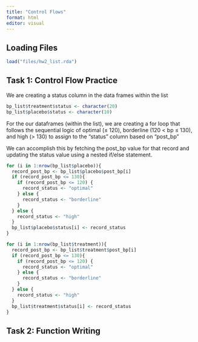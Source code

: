 ```yaml
---
title: "Control Flows"
format: html
editor: visual
---
```


## Loading Files

```r
load("files/hw2_list.rda")
```

## Task 1: Control Flow Practice

We are creating a status column in the data frames within the list

```r
bp_list$treatment$status <- character(20)
bp_list$placebo$status <- character(10)
```

For the our dataframes (within the list), we are creating a for loop that follows the sequential logic of optimal (≤ 120), borderline (120 < bp ≤ 130), and high (> 130) to assign to the "status" column based on "post_bp"

We can accomplish this by fetching the post_bp value for that record and updating the status value using a nested if/else statement.

```r
for (i in 1:nrow(bp_list$placebo)){
  record_post_bp <- bp_list$placebo$post_bp[i]
  if (record_post_bp <= 130){
    if (record_post_bp <= 120) {
      record_status <- "optimal"
    } else {
      record_status <- "borderline"
    }
  } else {
    record_status <- "high"
  } 
  bp_list$placebo$status[i] <- record_status
}

for (i in 1:nrow(bp_list$treatment)){
  record_post_bp <- bp_list$treatment$post_bp[i]
  if (record_post_bp <= 130){
    if (record_post_bp <= 120) {
      record_status <- "optimal"
    } else {
      record_status <- "borderline"
    }
  } else {
    record_status <- "high"
  } 
  bp_list$treatment$status[i] <- record_status
}
```

## Task 2: Function Writing